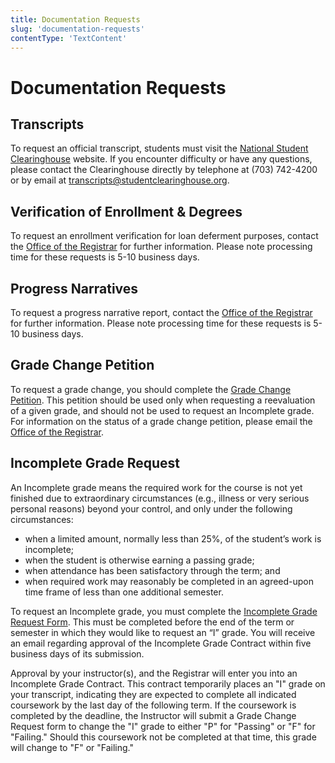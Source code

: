 ```yaml
---
title: Documentation Requests
slug: 'documentation-requests'
contentType: 'TextContent'
---
```


# Documentation Requests

## Transcripts

To request an official transcript, students must visit the
[National Student Clearinghouse](http://www.studentclearinghouse.org/) website. If you encounter
difficulty or have any questions, please contact the Clearinghouse directly by telephone at (703)
742-4200 or by email at
[transcripts@studentclearinghouse.org](mailto:transcripts@studentclearinghouse.org).

## Verification of Enrollment & Degrees

To request an enrollment verification for loan deferment purposes, contact the
[Office of the Registrar](mailto:registrar@makeschool.org) for further information. Please note
processing time for these requests is 5-10 business days.

## Progress Narratives

To request a progress narrative report, contact the
[Office of the Registrar](mailto:registrar@makeschool.org) for further information. Please note
processing time for these requests is 5-10 business days.

## Grade Change Petition

To request a grade change, you should complete the
[Grade Change Petition](http://make.sc/grade-change-petition). This petition should be used only
when requesting a reevaluation of a given grade, and should not be used to request an Incomplete
grade. For information on the status of a grade change petition, please email the
[Office of the Registrar](mailto:registrar@makeschool.org).

## Incomplete Grade Request

An Incomplete grade means the required work for the course is not yet finished due to extraordinary
circumstances (e.g., illness or very serious personal reasons) beyond your control, and only under
the following circumstances:

- when a limited amount, normally less than 25%, of the student’s work is incomplete;
- when the student is otherwise earning a passing grade;
- when attendance has been satisfactory through the term; and
- when required work may reasonably be completed in an agreed-upon time frame of less than one
  additional semester.

To request an Incomplete grade, you must complete the
[Incomplete Grade Request Form](make.sc/incomplete-grade-request-form). This must be completed
before the end of the term or semester in which they would like to request an “I” grade. You will
receive an email regarding approval of the Incomplete Grade Contract within five business days of
its submission.

Approval by your instructor(s), and the Registrar will enter you into an Incomplete Grade Contract.
This contract temporarily places an "I" grade on your transcript, indicating they are expected to
complete all indicated coursework by the last day of the following term. If the coursework is
completed by the deadline, the Instructor will submit a Grade Change Request form to change the "I"
grade to either "P" for "Passing" or "F" for "Failing." Should this coursework not be completed at
that time, this grade will change to "F" or "Failing."
